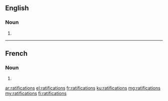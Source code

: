 ==English==

===Noun===
{{head|en|noun plural form}}

# {{plural of|ratification|lang=en}}

----

==French==

===Noun===
{{head|fr|noun plural form|g=f}}

# {{plural of|ratification|lang=fr}}
{{rfc-auto}}

[[ar:ratifications]]
[[el:ratifications]]
[[fr:ratifications]]
[[ku:ratifications]]
[[mg:ratifications]]
[[my:ratifications]]
[[fi:ratifications]]